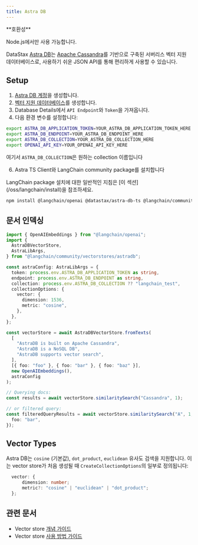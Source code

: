 ```yaml
---
title: Astra DB
---
```


<Tip>
**호환성**

Node.js에서만 사용 가능합니다.
</Tip>

DataStax [Astra DB](https://astra.datastax.com/register)는 [Apache Cassandra](https://cassandra.apache.org/_/index.html)를 기반으로 구축된 서버리스 벡터 지원 데이터베이스로, 사용하기 쉬운 JSON API를 통해 편리하게 사용할 수 있습니다.

## Setup

1. [Astra DB 계정](https://astra.datastax.com/register)을 생성합니다.
2. [벡터 지원 데이터베이스](https://astra.datastax.com/createDatabase)를 생성합니다.
3. Database Details에서 `API Endpoint`와 `Token`을 가져옵니다.
4. 다음 환경 변수를 설정합니다:

```bash
export ASTRA_DB_APPLICATION_TOKEN=YOUR_ASTRA_DB_APPLICATION_TOKEN_HERE
export ASTRA_DB_ENDPOINT=YOUR_ASTRA_DB_ENDPOINT_HERE
export ASTRA_DB_COLLECTION=YOUR_ASTRA_DB_COLLECTION_HERE
export OPENAI_API_KEY=YOUR_OPENAI_API_KEY_HERE
```

여기서 `ASTRA_DB_COLLECTION`은 원하는 collection 이름입니다

6. Astra TS Client와 LangChain community package를 설치합니다

<Tip>
LangChain package 설치에 대한 일반적인 지침은 [이 섹션](/oss/langchain/install)을 참조하세요.
</Tip>

```bash npm
npm install @langchain/openai @datastax/astra-db-ts @langchain/community @langchain/core
```
## 문서 인덱싱

```typescript
import { OpenAIEmbeddings } from "@langchain/openai";
import {
  AstraDBVectorStore,
  AstraLibArgs,
} from "@langchain/community/vectorstores/astradb";

const astraConfig: AstraLibArgs = {
  token: process.env.ASTRA_DB_APPLICATION_TOKEN as string,
  endpoint: process.env.ASTRA_DB_ENDPOINT as string,
  collection: process.env.ASTRA_DB_COLLECTION ?? "langchain_test",
  collectionOptions: {
    vector: {
      dimension: 1536,
      metric: "cosine",
    },
  },
};

const vectorStore = await AstraDBVectorStore.fromTexts(
  [
    "AstraDB is built on Apache Cassandra",
    "AstraDB is a NoSQL DB",
    "AstraDB supports vector search",
  ],
  [{ foo: "foo" }, { foo: "bar" }, { foo: "baz" }],
  new OpenAIEmbeddings(),
  astraConfig
);

// Querying docs:
const results = await vectorStore.similaritySearch("Cassandra", 1);

// or filtered query:
const filteredQueryResults = await vectorStore.similaritySearch("A", 1, {
  foo: "bar",
});
```

## Vector Types

Astra DB는 `cosine` (기본값), `dot_product`, `euclidean` 유사도 검색을 지원합니다. 이는 vector store가 처음 생성될 때 `CreateCollectionOptions`의 일부로 정의됩니다:

```typescript
  vector: {
      dimension: number;
      metric?: "cosine" | "euclidean" | "dot_product";
  };
```

## 관련 문서

- Vector store [개념 가이드](/oss/integrations/vectorstores)
- Vector store [사용 방법 가이드](/oss/integrations/vectorstores)